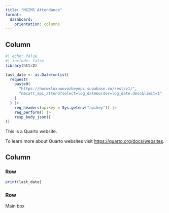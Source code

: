 ```yaml
---
title: "MGIMS Attendance"
format: 
  dashboard:
    orientation: columns
---
```


## Column {width="30%"}

```r
#| echo: false
#| include: false
library(httr2)

last_date <- as.Date(unlist(
  request(
    paste0(
      "https://hocwxloxuwuvozbeyepc.supabase.co/rest/v1/",
      "nmcatt_api_attend?select=log_date&order=log_date.desc&limit=1"
    )
  ) |>
    req_headers(apikey = Sys.getenv("apikey")) |>
    req_perform() |>
    resp_body_json()
))
```
This is a Quarto website.

To learn more about Quarto websites visit <https://quarto.org/docs/websites>.

## Column {width="30%"}

### Row {height="30%"}
```r
print(last_date)
```

### Row {height="70%"}

Main box